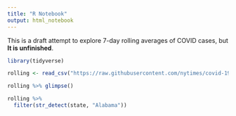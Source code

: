 ```yaml
---
title: "R Notebook"
output: html_notebook
---
```


This is a draft attempt to explore 7-day rolling averages of COVID cases, but **It is unfinished**.


```r
library(tidyverse)
```


```r
rolling <- read_csv("https://raw.githubusercontent.com/nytimes/covid-19-data/master/rolling-averages/us-counties-recent.csv")
```

```r
rolling %>% glimpse()
```

```r
rolling %>% 
  filter(str_detect(state, "Alabama"))
```


